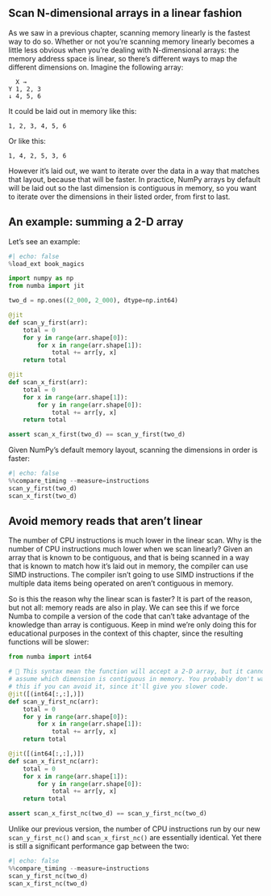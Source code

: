 ## Scan N-dimensional arrays in a linear fashion

As we saw in a previous chapter, scanning memory linearly is the fastest way to do so.
Whether or not you're scanning memory linearly becomes a little less obvious when you're dealing with N-dimensional arrays: the memory address space is linear, so there's different ways to map the different dimensions on.
Imagine the following array:

```
  X →
Y 1, 2, 3
↓ 4, 5, 6
```

It could be laid out in memory like this:

```
1, 2, 3, 4, 5, 6
```

Or like this:

```
1, 4, 2, 5, 3, 6
```

However it's laid out, we want to iterate over the data in a way that matches that layout, because that will be faster.
In practice, NumPy arrays by default will be laid out so the last dimension is contiguous in memory, so you want to iterate over the dimensions in their listed order, from first to last.

## An example: summing a 2-D array

Let's see an example:

```python
#| echo: false
%load_ext book_magics
```

```python
import numpy as np
from numba import jit

two_d = np.ones((2_000, 2_000), dtype=np.int64)

@jit
def scan_y_first(arr):
    total = 0
    for y in range(arr.shape[0]):
        for x in range(arr.shape[1]):
            total += arr[y, x]
    return total

@jit
def scan_x_first(arr):
    total = 0
    for x in range(arr.shape[1]):
        for y in range(arr.shape[0]):
            total += arr[y, x]
    return total

assert scan_x_first(two_d) == scan_y_first(two_d)
```

Given NumPy's default memory layout, scanning the dimensions in order is faster:

```python
#| echo: false
%%compare_timing --measure=instructions
scan_y_first(two_d)
scan_x_first(two_d)
```

## Avoid memory reads that aren't linear

The number of CPU instructions is much lower in the linear scan.
Why is the number of CPU instructions much lower when we scan linearly?
Given an array that is known to be contiguous, and that is being scanned in a way that is known to match how it's laid out in memory, the compiler can use SIMD instructions.
The compiler isn't going to use SIMD instructions if the multiple data items being operated on aren't contiguous in memory.

So is this the reason why the linear scan is faster?
It is part of the reason, but not all: memory reads are also in play.
We can see this if we force Numba to compile a version of the code that can't take advantage of the knowledge than array is contiguous.
Keep in mind we're only doing this for educational purposes in the context of this chapter, since the resulting functions will be slower:

```python
from numba import int64

# 🙁 This syntax mean the function will accept a 2-D array, but it cannot
# assume which dimension is contiguous in memory. You probably don't want to do
# this if you can avoid it, since it'll give you slower code.
@jit([(int64[:,:],)])
def scan_y_first_nc(arr):
    total = 0
    for y in range(arr.shape[0]):
        for x in range(arr.shape[1]):
            total += arr[y, x]
    return total

@jit([(int64[:,:],)])
def scan_x_first_nc(arr):
    total = 0
    for x in range(arr.shape[1]):
        for y in range(arr.shape[0]):
            total += arr[y, x]
    return total

assert scan_x_first_nc(two_d) == scan_y_first_nc(two_d)
```

Unlike our previous version, the number of CPU instructions run by our new `scan_y_first_nc()` and `scan_x_first_nc()` are essentially identical.
Yet there is still a significant performance gap between the two:

```python
#| echo: false
%%compare_timing --measure=instructions
scan_y_first_nc(two_d)
scan_x_first_nc(two_d)
```
